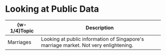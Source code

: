 #   Looking at Public Data

|  \{w-1/4\}Topic  |  Description  |
|  ----  |  ----  |
|  Marriages  |  Looking at public information of Singapore's marriage market. Not very enlightening.  |